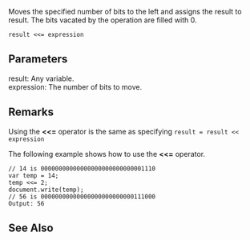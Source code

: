 Moves the specified number of bits to the left and assigns the result to result. The bits vacated by the operation are filled with 0.

 result &lt;&lt;= expression

==Parameters==
; result: Any variable.
; expression: The number of bits to move.

==Remarks==
Using the '''&lt;&lt;=''' operator is the same as specifying <code>result = result &lt;&lt; expression</code>

The following example shows how to use the '''&lt;&lt;=''' operator.

 // 14 is 00000000000000000000000000001110
 var temp = 14;
 temp &lt;&lt;= 2; 
 document.write(temp);
 // 56 is 00000000000000000000000000111000
 Output: 56

==See Also==

              

              

              

              

              
